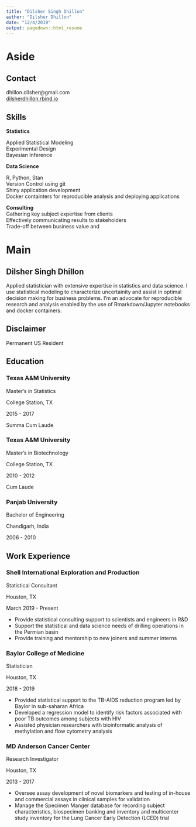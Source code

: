 ```yaml
---
title: "Dilsher Singh Dhillon"
author: "Dilsher Dhillon"
date: "12/4/2019"
output: pagedown::html_resume
---
```




Aside  
=======================================   

**Contact**       
---------------------------------------    
dhillon.dilsher@gmail.com     
[dilsherdhillon.rbind.io](dilsherdhillon.rbind.io)   


Skills  
---------------------------------------
**Statistics**    <i class="fa fa-infinity"></i>   

Applied Statistical Modeling   
Experimental Design  
Bayesian Inference    


**Data Science**      <i class="fa fa-code-branch"></i>  

R, Python, Stan      
Version Control using git   
Shiny application development   
Docker containters for reproducible analysis and deploying applications   

**Consulting**     <i class="fa fa-people-carry"></i>  
Gathering key subject expertise from clients  
Effectively communicating results to stakeholders  
Trade-off between business value and 

Main
====================================

Dilsher Singh Dhillon {#title}  
------------------------------------

Applied statistician with extensive expertise in statistics and data science.  I use statistical modeling to characterize uncertainity and assist in optimal decision making for business problems. I'm an advocate for reproducible research and analysis enabled by the use of Rmarkdown/Jupyter notebooks and docker containers.  



Disclaimer   
------------------------------------  
Permanent US Resident  

Education {data-icon=graduation-cap}
------------------------------------

### Texas A&M University  

Master's in Statistics   

College Station, TX     

2015 - 2017   

Summa Cum Laude   

### Texas A&M University   

Master's in Biotechnology  

College Station, TX     

2010 - 2012    

Cum Laude  

### Panjab University   

Bachelor of Engineering  

Chandigarh, India   

2006 - 2010  

Work Experience  {data-icon=briefcase}  
------------------------------------  

### Shell International Exploration and Production   

Statistical Consultant   

Houston, TX  

March 2019 - Present  


- Provide statistical consulting support to scientists and engineers in R&D   
- Support the statistical and data science needs of drilling operations in the Permian basin  
- Provide training and mentorship to new joiners and summer interns   



### Baylor College of Medicine  

Statistician   

Houston, TX   

2018 - 2019   


- Provided statistical support to the TB-AIDS reduction program led by Baylor in sub-saharan Africa   
- Developed a regression model to identify risk factors associated with poor TB outcomes among subjects with HIV      
- Assisted physician researchers with bioinformatic analysis of methylation and flow cytometry analysis  

### MD Anderson Cancer Center 

Research Investigator  

Houston, TX  

2013 - 2017  

- Oversee assay development of novel biomarkers and testing of in-house and commercial assays in clinical samples for validation  
- Manage the Specimen Manger database for recording subject characteristics, biospecimen banking and inventory and multicenter study inventory for the Lung Cancer Early Detection (LCED) trial  

